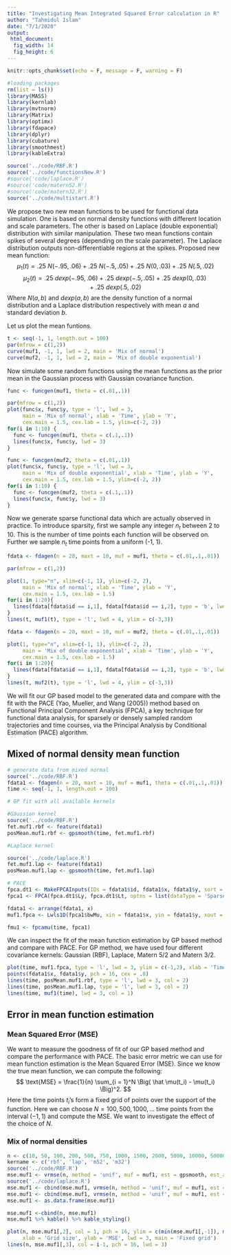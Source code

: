 ---
title: "Investigating Mean Integrated Squared Error calculation in R"
author: "Tahmidul Islam"
date: "7/1/2020"
output: 
 html_document:
  fig_width: 14 
  fig_height: 6
---

```{r setup, include = FALSE, echo = FALSE, warning = FALSE, error = FALSE, message = FALSE}
knitr::opts_chunk$set(echo = F, message = F, warning = F)
```

```{r}
#loading packages
rm(list = ls())
library(MASS)
library(kernlab)
library(mvtnorm)
library(Matrix)
library(optimx)
library(fdapace)
library(dplyr)
library(cubature)
library(smoothmest)
library(kableExtra)

source('../code/RBF.R')
source('../code/functionsNew.R')
#source('code/laplace.R')
#source('code/matern52.R')
#source('code/matern32.R')
source('../code/multistart.R')
```

We propose two new mean functions to be used for functional data simulation. One is based on normal density functions with different location and scale parameters. The other is based on Laplace (double exponential) distribution with similar manipulation. These two mean functions contain spikes of several degrees (depending on the scale parameter). The Laplace distribution outputs non-differentiable regions at the spikes.
Proposed new mean function:
$$
\mu_1(t) = .25 \ N(-.95, .06) + .25 \ N(-.5, .05) + .25 \ N(0, .03) + .25 \ N(.5, .02)    
$$
$$
\mu_2(t) = .25 \ dexp(-.95, .06) + .25 \ dexp(-.5, .05) + .25 \ dexp(0, .03) + .25 \ dexp(.5, .02)    
$$
Where $N(a,b)$ and $dexp(a,b)$ are the density function of a normal distribution and a Laplace distribution respectively with mean $a$ and standard deviation $b$.

Let us plot the mean funtions.

```{r}
t <- seq(-1, 1, length.out = 100)
par(mfrow = c(1,2))
curve(muf1, -1, 1, lwd = 2, main = 'Mix of normal')
curve(muf2, -1, 1, lwd = 2, main = 'Mix of double exponential')
```

Now simulate some random functions using the mean functions as the prior mean in the Gaussian process with Gaussian covariance function.

```{r}

func <- funcgen(muf1, theta = c(.01,.1))

par(mfrow = c(1,2))
plot(func$x, func$y, type = 'l', lwd = 3, 
     main = 'Mix of normal', xlab = 'Time', ylab = 'Y',
     cex.main = 1.5, cex.lab = 1.5, ylim=c(-2, 2))
for(i in 1:10) {
  func <- funcgen(muf1, theta = c(.1,.1))
  lines(func$x, func$y, lwd = 3)
}

func <- funcgen(muf2, theta = c(.01,.1))
plot(func$x, func$y, type = 'l', lwd = 3, 
     main = 'Mix of double exponential', xlab = 'Time', ylab = 'Y',
     cex.main = 1.5, cex.lab = 1.5, ylim=c(-2, 2))
for(i in 1:10) {
  func <- funcgen(muf2, theta = c(.1,.1))
  lines(func$x, func$y, lwd = 3)
}

```


Now we generate sparse functional data which are actually observed in practice. To introduce sparsity, first we sample any integer $n_t$ between 2 to 10. This is the number of time points each function will be observed on. Further we sample $n_t$ time points from a uniform (-1, 1). 

```{r}
fdata <- fdagen(n = 20, maxt = 10, muf = muf1, theta = c(.01,.1,.01))

par(mfrow = c(1,2))

plot(1, type="n", xlim=c(-1, 1), ylim=c(-2, 2), 
     main = 'Mix of normal', xlab = 'Time', ylab = 'Y',
     cex.main = 1.5, cex.lab = 1.5)
for(i in 1:20){
  lines(fdata[fdata$id == i,1], fdata[fdata$id == i,2], type = 'b', lwd = 2, col = rgb(0,0,0,.5))
}
lines(t, muf1(t), type = 'l', lwd = 4, ylim = c(-3,3))

fdata <- fdagen(n = 20, maxt = 10, muf = muf2, theta = c(.01,.1,.01))

plot(1, type="n", xlim=c(-1, 1), ylim=c(-2, 2), 
     main = 'Mix of double exponential', xlab = 'Time', ylab = 'Y',
     cex.main = 1.5, cex.lab = 1.5)
for(i in 1:20){
  lines(fdata[fdata$id == i,1], fdata[fdata$id == i,2], type = 'b', lwd = 2, col = rgb(0,0,0,.5))
}
lines(t, muf2(t), type = 'l', lwd = 4, ylim = c(-3,3))

```

We will fit our GP based model to the generated data and compare with the fit with the PACE (Yao, Mueller, and Wang (2005)) method based on Functional Principal Component Analysis (FPCA), a key technique for functional data analysis, for sparsely or densely sampled random trajectories and time courses, via the Principal Analysis by Conditional Estimation (PACE) algorithm.

## Mixed of normal density mean function

```{r}
# generate data from mixed normal
source('../code/RBF.R')
fdata1 <- fdagen(n = 20, maxt = 10, muf = muf1, theta = c(.01,.1,.01))
time <- seq(-1, 1, length.out = 100)
```

```{r, results = 'hide'}
# GP fit with all available kernels

#Gaussian kernel
source('../code/RBF.R')
fet.muf1.rbf <- feature(fdata1)
posMean.muf1.rbf <- gpsmooth(time, fet.muf1.rbf)

#Laplace kernel

source('../code/laplace.R')
fet.muf1.lap <- feature(fdata1)
posMean.muf1.lap <- gpsmooth(time, fet.muf1.lap)
```

```{r, results = 'hide'}
# PACE
fpca.dt1 <- MakeFPCAInputs(IDs = fdata1$id, fdata1$x, fdata1$y, sort = FALSE)
fpca1 <- FPCA(fpca.dt1$Ly, fpca.dt1$Lt, optns = list(dataType = 'Sparse'))

fdata1 <- arrange(fdata1, x)
muf1.fpca <- Lwls1D(fpca1$bwMu, xin = fdata1$x, yin = fdata1$y, xout = time, kernel_type = 'gauss')

fmu1 <- fpcamu(time, fpca1)
```

We can inspect the fit of the mean function estimation by GP based method and compare with PACE. For GP method, we have used four different covariance kernels: Gaussian (RBF), Laplace, Matern 5/2 and Matern 3/2.

```{r}
plot(time, muf1.fpca, type = 'l', lwd = 3, ylim = c(-1,2), xlab = 'Time', ylab = 'Y', col = 6, main = 'Mix of normal densities')
points(fdata1$x, fdata1$y, pch = 16, cex = .8)
lines(time, posMean.muf1.rbf, type = 'l', lwd = 3, col = 2)
lines(time, posMean.muf1.lap, type = 'l', lwd = 3, col = 2)
lines(time, muf1(time), lwd = 3, col = 1)
```


## Error in mean function estimation

### Mean Squared Error (MSE)

We want to measure the goodness of fit of our GP based method and compare the performance with PACE. The basic error metric we can use for mean function estimation is the Mean Squared Error (MSE). Since we know the true mean function, we can compute the following:
$$
\text{MSE} = \frac{1}{n} \sum_{i = 1}^N \Big( \hat \mu(t_i) - \mu(t_i) \Big)^2.
$$
Here the time points $t_i$'s form a fixed grid of points over the support of the function. Here we can choose $N = 100, 500, 1000, \dots$ time points from the interval $(-1,1)$ and compute the MSE. We want to investigate the effect of the choice of $N$. 

### Mix of normal densities

```{r}
n <- c(10, 50, 100, 200, 500, 750, 1000, 1500, 2000, 5000, 10000, 50000)
kername <- c('rbf', 'lap', 'm52', 'm32')
source('../code/RBF.R')
mse.muf1 <- vrmse(n, method = 'unif', muf = muf1, est = gpsmooth, est_arg = fet.muf1.rbf)
source('../code/laplace.R')
mse.muf1 <- cbind(mse.muf1, vrmse(n, method = 'unif', muf = muf1, est = gpsmooth, est_arg = fet.muf1.lap))
mse.muf1 <- cbind(mse.muf1, vrmse(n, method = 'unif', muf = muf1, est = fpcamu, est_arg = fpca1))
mse.muf1 <- as.data.frame(mse.muf1)
```

```{r}
mse.muf1 <-cbind(n, mse.muf1)
mse.muf1 %>% kable() %>% kable_styling()
```

```{r}
plot(n, mse.muf1[,2], col = 1, pch = 16, ylim = c(min(mse.muf1[,-1]), max(mse.muf1[,-1])), type = 'l', 
     xlab = 'Grid size', ylab = 'MSE', lwd = 3, main = 'Fixed grid')
lines(n, mse.muf1[,3], col = i-1, pch = 16, lwd = 3)
```

